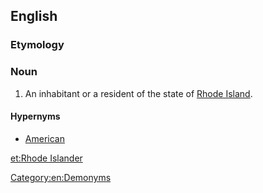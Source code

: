 ==English==

===Etymology===
{{suffix|Rhode Island|er}}

===Noun===
{{en-noun|head=[[Rhode]] [[Islander]]}}

# An inhabitant or a resident of the state of [[Rhode Island]].

====Hypernyms====
*[[American]]

[[Category:en:Demonyms]]

[[et:Rhode Islander]]